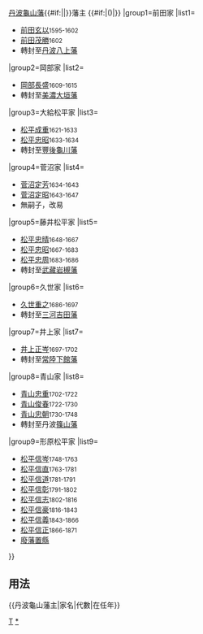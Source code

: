 {{Navbox
|bodyclass=hlist

|name=丹波龜山藩主
|title={{#if:{{{1|}}}|{{{1|}}}|}}[[丹波龜山藩]]{{#if:{{{2|}}}|{{{2|}}}|}}藩主 {{#if:{{{3|}}}|({{{3|}}})|}}
|group1=前田家
|list1=
*[[前田玄以]]<small>1595-1602</small>
*[[前田茂勝]]<small>1602</small>
*轉封至[[丹波國|丹波]][[八上藩]]
|group2=岡部家
|list2=
*[[岡部長盛]]<small>1609-1615</small>
*轉封至[[美濃國|美濃]][[大垣藩]]
|group3=大給松平家
|list3=
*[[松平成重]]<small>1621-1633</small>
*[[松平忠昭 (大給松平家)|松平忠昭]]<small>1633-1634</small>
*轉封至[[豐後國|豐後]][[龜川藩]]
|group4=菅沼家
|list4=
*[[菅沼定芳]]<small>1634-1643</small>
*[[菅沼定昭]]<small>1643-1647</small>
*無嗣子，改易
|group5=藤井松平家
|list5=
*[[松平忠晴]]<small>1648-1667</small>
*[[松平忠昭 (藤井松平家)|松平忠昭]]<small>1667-1683</small>
*[[松平忠周]]<small>1683-1686</small>
*轉封至[[武藏國|武藏]][[岩槻藩]]
|group6=久世家
|list6=
*[[久世重之]]<small>1686-1697</small>
*轉封至[[三河國|三河]][[三河吉田藩|吉田藩]]
|group7=井上家
|list7=
*[[井上正岑]]<small>1697-1702</small>
*轉封至[[常陸國|常陸]][[下館藩]]
|group8=青山家
|list8=
*[[青山忠重]]<small>1702-1722</small>
*[[青山俊春]]<small>1722-1730</small>
*[[青山忠朝]]<small>1730-1748</small>
*轉封至丹波[[篠山藩]]
|group9=形原松平家
|list9=
*[[松平信岑]]<small>1748-1763</small>
*[[松平信直]]<small>1763-1781</small>
*[[松平信道]]<small>1781-1791</small>
*[[松平信彰]]<small>1791-1802</small>
*[[松平信志]]<small>1802-1816</small>
*[[松平信豪]]<small>1816-1843</small>
*[[松平信義 (丹波龜山藩主)|松平信義]]<small>1843-1866</small>
*[[松平信正 (丹波龜山藩主)|松平信正]]<small>1866-1871</small>
*[[廢藩置縣]]
}}<noinclude>
==用法==
<nowiki>{{丹波龜山藩主|家名|代數|在任年}}</nowiki>
[[Category:歷代藩主模板|T]]
[[Category:丹波龜山藩主|*]]
</noinclude>